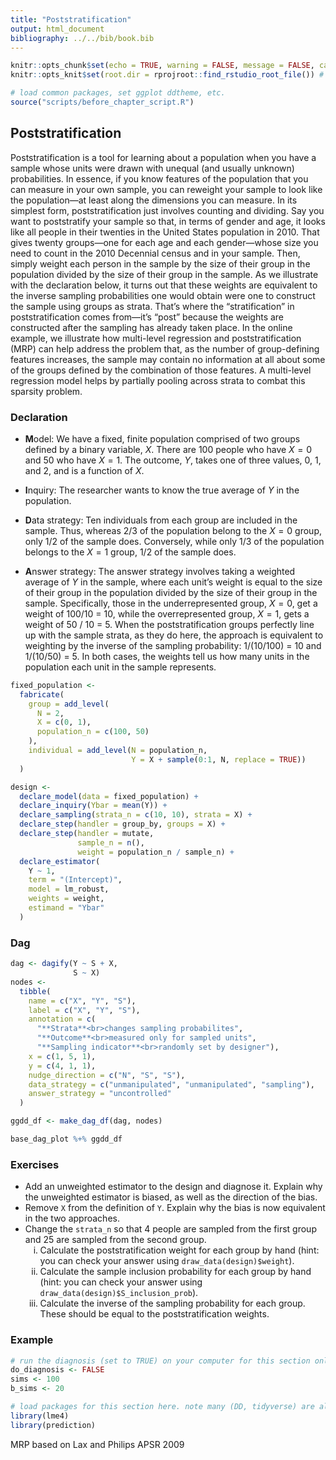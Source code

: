 ```yaml
---
title: "Poststratification"
output: html_document
bibliography: ../../bib/book.bib 
---
```


<!-- note do_bookdown is set in index.rmd, so we know if you're running just this .Rmd or compiling the book-->
```r
knitr::opts_chunk$set(echo = TRUE, warning = FALSE, message = FALSE, cache = FALSE, fig.width = 7, fig.height = 5)
knitr::opts_knit$set(root.dir = rprojroot::find_rstudio_root_file()) # files are all relative to RStudio project home
```

```r
# load common packages, set ggplot ddtheme, etc.
source("scripts/before_chapter_script.R")
```

<!-- start post here, do not edit above -->

## Poststratification

Poststratification is a tool for learning about a population when you have a sample whose units were drawn with unequal (and usually unknown) probabilities. In essence, if you know features of the population that you can measure in your own sample, you can reweight your sample to look like the population---at least along the dimensions you can measure. In its simplest form, poststratification just involves counting and dividing. Say you want to poststratify your sample so that, in terms of gender and age, it looks like all people in their twenties in the United States population in 2010. That gives twenty groups---one for each age and each gender---whose size you need to count in the 2010 Decennial census and in your sample. Then, simply weight each person in the sample by the size of their group in the population divided by the size of their group in the sample. As we illustrate with the declaration below, it turns out that these weights are equivalent to the inverse sampling probabilities one would obtain were one to construct the sample using groups as strata. That's where the "stratification" in poststratification comes from---it's "post" because the weights are constructed after the sampling has already taken place. In the online example, we illustrate how multi-level regression and poststratification (MRP) can help address the problem that, as the number of group-defining features increases, the sample may contain no information at all about some of the groups defined by the combination of those features. A multi-level regression model helps by partially pooling across strata to combat this sparsity problem.

### Declaration

<!-- 
JC comment: Original declaration doesn't have correlation between X and Y so this design works even if the estimator is just an intercept. Once I added the correlation, the design was biased. Don't quite understand the demeaning approach (doesn't appear to be using any population-level info?) so have just opted for a more conventional approach to poststratification that reweights to the population proportions. Have also called this poststratification since we are now only using MRP in the extended example. 

```r
fixed_population <- declare_model(N = 500, 
                                       X = sample(c("A", "B", "C"), N, replace = TRUE),
                                       Y = sample(1:7, N, replace = TRUE))()

design <- 
  declare_model(data = fixed_population) + 
  declare_inquiry(Ybar = mean(Y)) + 
  declare_sampling(strata_prob = c(0.2, 0.1, 0.3), strata = X) + 
  declare_step(B_demeaned = (X == "B") - mean(X == "B"),
               C_demeaned = (X == "C") - mean(X == "C"), mutate) + 
  declare_estimator(Y ~ B_demeaned + C_demeaned, term = "(Intercept)", model = lm_robust, estimand = "Ybar")
```

-->

- **M**odel: We have a fixed, finite population comprised of two groups defined by a binary variable, $X$. There are 100 people who have $X = 0$ and 50 who have $X = 1$. The outcome, $Y$, takes one of three values, 0, 1, and 2, and is a function of $X$. 

- **I**nquiry: The researcher wants to know the true average of $Y$ in the population.

- **D**ata strategy: Ten individuals from each group are included in the sample. Thus, whereas 2/3 of the population belong to the $X = 0$ group, only 1/2 of the sample does. Conversely, while only 1/3 of the population belongs to the $X = 1$ group, 1/2 of the sample does.

- **A**nswer strategy: The answer strategy involves taking a weighted average of $Y$ in the sample, where each unit's weight is equal to the size of their group in the population divided by the size of their group in the sample. Specifically, those in the underrepresented group, $X = 0$, get a weight of 100/10 = 10, while the overrepresented group, $X = 1$, gets a weight of 50 / 10 = 5. When the poststratification groups perfectly line up with the sample strata, as they do here, the approach is equivalent to weighting by the inverse of the sampling probability: 1/(10/100) = 10 and 1/(10/50) = 5. In both cases, the weights tell us how many units in the population each unit in the sample represents. 

```r
fixed_population <-
  fabricate(
    group = add_level(
      N = 2,
      X = c(0, 1),
      population_n = c(100, 50)
    ),
    individual = add_level(N = population_n,
                           Y = X + sample(0:1, N, replace = TRUE))
  )

design <-
  declare_model(data = fixed_population) +
  declare_inquiry(Ybar = mean(Y)) +
  declare_sampling(strata_n = c(10, 10), strata = X) +
  declare_step(handler = group_by, groups = X) +
  declare_step(handler = mutate,
               sample_n = n(),
               weight = population_n / sample_n) +
  declare_estimator(
    Y ~ 1,
    term = "(Intercept)",
    model = lm_robust,
    weights = weight,
    estimand = "Ybar"
  )
```

### Dag

```r
dag <- dagify(Y ~ S + X,
              S ~ X)
nodes <-
  tibble(
    name = c("X", "Y", "S"),
    label = c("X", "Y", "S"),
    annotation = c(
      "**Strata**<br>changes sampling probabilites",
      "**Outcome**<br>measured only for sampled units",
      "**Sampling indicator**<br>randomly set by designer"),
    x = c(1, 5, 1),
    y = c(4, 1, 1),
    nudge_direction = c("N", "S", "S"),
    data_strategy = c("unmanipulated", "unmanipulated", "sampling"),
    answer_strategy = "uncontrolled"
  ) 

ggdd_df <- make_dag_df(dag, nodes)

base_dag_plot %+% ggdd_df
```

### Exercises

- Add an unweighted estimator to the design and diagnose it. Explain why the unweighted estimator is biased, as well as the direction of the bias.
- Remove `X` from the definition of `Y`. Explain why the bias is now equivalent in the two approaches.
- Change the `strata_n` so that 4 people are sampled from the first group and 25 are sampled from the second group. 
  i. Calculate the poststratification weight for each group by hand (hint: you can check your answer using `draw_data(design)$weight`).
  ii. Calculate the sample inclusion probability for each group by hand (hint: you can check your answer using `draw_data(design)$S_inclusion_prob`). 
  iii. Calculate the inverse of the sampling probability for each group. These should be equal to the poststratification weights.

### Example


<!-- make sure to rename the section title below -->

```r
# run the diagnosis (set to TRUE) on your computer for this section only before pushing to Github. no diagnosis will ever take place on github.
do_diagnosis <- FALSE
sims <- 100
b_sims <- 20
```

```r
# load packages for this section here. note many (DD, tidyverse) are already available, see scripts/package-list.R
library(lme4)
library(prediction)
```

MRP based on Lax and Philips APSR 2009

<!-- ```{r, echo = FALSE} -->
<!-- delaware_senate_districts_df <- read_rds("data/delaware.RDS") -->
<!-- kable(head(delaware_senate_districts_df, 5), booktabs = TRUE) -->
<!-- ``` -->

<!-- ```{r, eval = FALSE} -->

<!-- # US population -->
<!-- delaware_population_df <- fabricate( -->
<!--   data = delaware_senate_districts_df, -->
<!--   individuals = add_level( -->
<!--     N = population_size, -->
<!--     race_white = rbinom(N, 1, prob = prop_white), -->
<!--     race_black = rbinom(N, 1, prob = prop_black), -->
<!--     race_asian = rbinom(N, 1, prob = prop_black), -->
<!--     race_hispanic_other = rbinom(N, 1, prob = prop_hispanic_other), -->
<!--     pid_republican = rbinom(N, 1, prob = prop_republican), -->
<!--     pid_democrat = rbinom(N, 1, prob = prop_democrat) -->
<!--   ) -->
<!-- ) %>%  -->
<!--   select(-starts_with("prop_"), -population_size) -->

<!-- # population weights for MRP -->
<!-- mrp_weights <- delaware_population_df %>% -->
<!--   group_by(district, race_white, race_black, race_asian, race_hispanic_other, pid_republican, pid_democrat) %>%  -->
<!--   summarize(n_cell = n()) %>%  -->
<!--   group_by(district) %>%  -->
<!--   mutate(proportion_cell = n_cell/sum(n_cell)) %>%  -->
<!--   select(-n_cell) %>%  -->
<!--   ungroup  -->

<!-- delaware_population_df <- mrp_weights %>%  -->
<!--   select(district, proportion_cell) %>%  -->
<!--   right_join(delaware_population_df) -->

<!-- # Lax and Philips APSR 2009 -->
<!-- # Policies are coded dichotomously, 1 for the progay policy and 0 otherwise: Adoption (9 states allow second-parent adoption in all jurisdictions) -->

<!-- design <- -->
<!--   declare_model( -->
<!--     data = delaware_population_df,  -->

<!--     districts = modify_level(district_effect = rnorm(N)), -->

<!--     individuals = modify_level( -->
<!--       noise = rnorm(N, mean = district_effect), -->
<!--       policy_support = rbinom(N, 1, prob = pnorm( -->
<!--         0.25 + 0.2 * race_white - 0.1 * race_black - 0.2 * race_hispanic_other -  -->
<!--           0.1 * pid_democrat + 0.15 * pid_republican + noise)) -->
<!--     ) -->
<!--   ) +  -->

<!--   declare_inquiry(handler = function(data) { -->
<!--     data %>% -->
<!--       group_by(district) %>% -->
<!--       summarize(estimand = mean(policy_support)) %>% -->
<!--       ungroup %>%  -->
<!--       mutate(estimand_label = "mean_policy_support") -->
<!--   }) + -->

<!--   declare_sampling(n = 500) + -->

<!--   declare_estimator(handler = tidy_estimator(function(data) { -->
<!--     data %>% -->
<!--       group_by(district) %>% -->
<!--       summarize(estimate = mean(policy_support)) -->
<!--   }), label = "strata_means", estimand = "mean_policy_support") +  -->

<!--   # this estimator owes code to https://timmastny.rbind.io/blog/multilevel-mrp-tidybayes-brms-stan/ -->
<!--   declare_estimator(handler = tidy_estimator(function(data) { -->

<!--     model_fit <- glmer( -->
<!--       formula = policy_support ~ race_white + race_black + race_asian + race_hispanic_other + -->
<!--         pid_democrat + pid_republican + (1 | district), -->
<!--       data = data, family = binomial(link = "logit")) -->

<!--     data %>% -->
<!--       mutate( -->
<!--         support_predicted = -->
<!--           prediction(model_fit, data = ., allow.new.levels = TRUE, type = "response"), -->
<!--         support_predicted_weighted = support_predicted * proportion_cell -->
<!--       ) %>% -->
<!--       group_by(district) %>% -->
<!--       summarize(estimate = sum(support_predicted_weighted)) -->

<!--   }), label = "mrp_mle", estimand = "mean_policy_support") -->

<!-- dat <- draw_data(design) -->

<!-- draw_estimates(design) -->

<!-- sims <- simulate_design(design, sims = 3) -->

<!-- diag <- diagnose_design(design, sims = 100, diagnosands = declare_diagnosands(bias = mean(estimate - estimand)), add_grouping_variables = "state") -->
<!-- ``` -->







